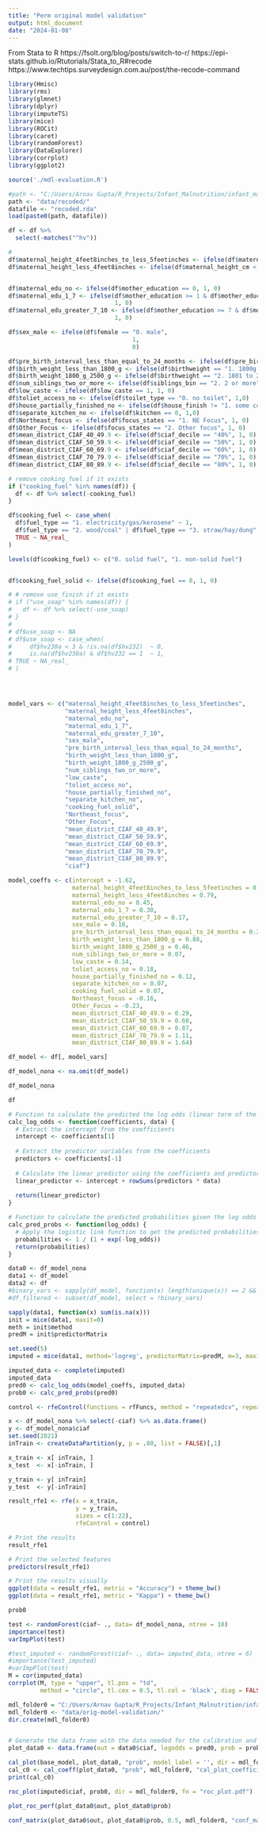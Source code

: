 ```yaml
---
title: "Perm original model validation"
output: html_document
date: "2024-01-08"
---
```


From Stata to R
https://fsolt.org/blog/posts/switch-to-r/
https://epi-stats.github.io/Rtutorials/Stata_to_R#recode
https://www.techtips.surveydesign.com.au/post/the-recode-command


```r
library(Hmisc)
library(rms)
library(glmnet)
library(dplyr)
library(imputeTS)
library(mice)
library(ROCit)
library(caret)
library(randomForest)
library(DataExplorer)
library(corrplot)
library(ggplot2)
```

```r
source('./mdl-evaluation.R')
```

```r
#path <- "C:/Users/Arnav Gupta/R_Projects/Infant_Malnutrition/infant_malnutrition_stratification-main/data/recoded"
path <- "data/recoded/"
datafile <- "recoded.rda"
load(paste0(path, datafile))
```


```r
df <- df %>%
  select(-matches("^hv"))
```

```r
#
df$maternal_height_4feet8inches_to_less_5feetinches <- ifelse(df$maternal_height_cm > 142.24  & df$maternal_height_cm < 152.4, 1, 0)
df$maternal_height_less_4feet8inches <- ifelse(df$maternal_height_cm < 142.24, 1, 0)


df$maternal_edu_no <- ifelse(df$mother_education == 0, 1, 0)
df$maternal_edu_1_7 <- ifelse(df$mother_education >= 1 & df$mother_education <= 7,
                              1, 0)
df$maternal_edu_greater_7_10 <- ifelse(df$mother_education >= 7 & df$mother_education <= 10,
                              1, 0)

df$sex_male <- ifelse(df$female == "0. male",
                                   1,
                                   0)

df$pre_birth_interval_less_than_equal_to_24_months <- ifelse(df$pre_birth_interval == "2. < 24 months", 1, 0)
df$birth_weight_less_than_1800_g <- ifelse(df$birthweight == "1. 1800g or less", 1, 0)
df$birth_weight_1800_g_2500_g <- ifelse(df$birthweight == "2. 1801 to 2500g", 1, 0)
df$num_siblings_two_or_more <- ifelse(df$siblings_bin == "2. 2 or more", 1, 0)
df$low_caste <- ifelse(df$low_caste == 1, 1, 0)
df$toliet_access_no <- ifelse(df$toilet_type == "0. no toilet", 1,0)
df$house_partially_finished_no <- ifelse(df$house_finish != "1. some concrete material", 1, 0)
df$separate_kitchen_no <- ifelse(df$kitchen == 0, 1,0)
df$Northeast_focus <- ifelse(df$focus_states == "1. NE Focus", 1, 0)
df$Other_Focus <- ifelse(df$focus_states == "2. Other focus", 1, 0)
df$mean_district_CIAF_40_49.9 <- ifelse(df$ciaf_decile == "40%", 1, 0)
df$mean_district_CIAF_50_59.9 <- ifelse(df$ciaf_decile == "50%", 1, 0)
df$mean_district_CIAF_60_69.9 <- ifelse(df$ciaf_decile == "60%", 1, 0)
df$mean_district_CIAF_70_79.9 <- ifelse(df$ciaf_decile == "70%", 1, 0)
df$mean_district_CIAF_80_89.9 <- ifelse(df$ciaf_decile == "80%", 1, 0)

# remove cooking_fuel if it exists
if ("cooking_fuel" %in% names(df)) {
  df <- df %>% select(-cooking_fuel)
}

df$cooking_fuel <- case_when(
  df$fuel_type == "1. electricity/gas/kerosene" ~ 1,
  df$fuel_type == "2. wood/coal" | df$fuel_type == "3. straw/hay/dung" ~ 0,
  TRUE ~ NA_real_
)

levels(df$cooking_fuel) <- c("0. solid fuel", "1. non-solid fuel")


df$cooking_fuel_solid <- ifelse(df$cooking_fuel == 0, 1, 0)

# # remove use_finish if it exists
# if ("use_soap" %in% names(df)) {
#   df <- df %>% select(-use_soap)
# }
# 
# df$use_soap <- NA
# df$use_soap <- case_when(
#     df$hv230a < 3 & !is.na(df$hv232)  ~ 0,
#     is.na(df$hv230a) & df$hv232 == 1  ~ 1,
# TRUE ~ NA_real_
# )





```

```r
model_vars <- c("maternal_height_4feet8inches_to_less_5feetinches",
                "maternal_height_less_4feet8inches",
                "maternal_edu_no",
                "maternal_edu_1_7",
                "maternal_edu_greater_7_10",
                "sex_male",
                "pre_birth_interval_less_than_equal_to_24_months",
                "birth_weight_less_than_1800_g",
                "birth_weight_1800_g_2500_g",
                "num_siblings_two_or_more",
                "low_caste",
                "toliet_access_no",
                "house_partially_finished_no",
                "separate_kitchen_no",
                "cooking_fuel_solid",
                "Northeast_focus",
                "Other_Focus",
                "mean_district_CIAF_40_49.9",
                "mean_district_CIAF_50_59.9",
                "mean_district_CIAF_60_69.9",
                "mean_district_CIAF_70_79.9",
                "mean_district_CIAF_80_89.9", 
                "ciaf")

model_coeffs <- c(intercept = -1.62,  
                  maternal_height_4feet8inches_to_less_5feetinches = 0.34, 
                  maternal_height_less_4feet8inches = 0.79,
                  maternal_edu_no = 0.45,
                  maternal_edu_1_7 = 0.30,
                  maternal_edu_greater_7_10 = 0.17,
                  sex_male = 0.10,
                  pre_birth_interval_less_than_equal_to_24_months = 0.23,
                  birth_weight_less_than_1800_g = 0.88,
                  birth_weight_1800_g_2500_g = 0.46,
                  num_siblings_two_or_more = 0.07,
                  low_caste = 0.14,
                  toliet_access_no = 0.18,
                  house_partially_finished_no = 0.12,
                  separate_kitchen_no = 0.07,
                  cooking_fuel_solid = 0.07,
                  Northeast_focus = -0.16,
                  Other_Focus = -0.23,
                  mean_district_CIAF_40_49.9 = 0.29,
                  mean_district_CIAF_50_59.9 = 0.60,
                  mean_district_CIAF_60_69.9 = 0.87,
                  mean_district_CIAF_70_79.9 = 1.11,
                  mean_district_CIAF_80_89.9 = 1.64)

df_model <- df[, model_vars] 

df_model_nona <- na.omit(df_model)
```

```r
df_model_nona
```

```r
df
```

```r
# Function to calculate the predicted the log odds (linear term of the model)
calc_log_odds <- function(coefficients, data) {
  # Extract the intercept from the coefficients
  intercept <- coefficients[1]
  
  # Extract the predictor variables from the coefficients
  predictors <- coefficients[-1]
  
  # Calculate the linear predictor using the coefficients and predictor values
  linear_predictor <- intercept + rowSums(predictors * data)
  
  return(linear_predictor)
}

# Function to calculate the predicted probabilities given the log odds
calc_pred_probs <- function(log_odds) {
  # Apply the logistic link function to get the predicted probabilities
  probabilities <- 1 / (1 + exp(-log_odds))
  return(probabilities)
}
```


```r
data0 <- df_model_nona
data1 <- df_model
data2 <- df
#binary_vars <- sapply(df_model, function(x) length(unique(x)) == 2 && all(unique(x) %in% c(0, 1)))
#df_filtered <- subset(df_model, select = !binary_vars)

sapply(data1, function(x) sum(is.na(x)))
init = mice(data1, maxit=0) 
meth = init$method
predM = init$predictorMatrix

```


```r
set.seed(5)
imputed = mice(data1, method='logreg', predictorMatrix=predM, m=3, maxit=3)

```


```r
imputed_data <- complete(imputed)
imputed_data
pred0 <- calc_log_odds(model_coeffs, imputed_data)
prob0 <- calc_pred_probs(pred0)
```


```r
control <- rfeControl(functions = rfFuncs, method = "repeatedcv", repeats = 5, number = 5)
```


```r
x <- df_model_nona %>% select(-ciaf) %>% as.data.frame()
y <- df_model_nona$ciaf
set.seed(2021)
inTrain <- createDataPartition(y, p = .80, list = FALSE)[,1]

x_train <- x[ inTrain, ]
x_test  <- x[-inTrain, ]

y_train <- y[ inTrain]
y_test  <- y[-inTrain]
```


```r
result_rfe1 <- rfe(x = x_train, 
                   y = y_train, 
                   sizes = c(1:22),
                   rfeControl = control)

# Print the results
result_rfe1

# Print the selected features
predictors(result_rfe1)

# Print the results visually
ggplot(data = result_rfe1, metric = "Accuracy") + theme_bw()
ggplot(data = result_rfe1, metric = "Kappa") + theme_bw()
```

```r
prob0
```


```r
test <- randomForest(ciaf~ ., data= df_model_nona, ntree = 10)
importance(test)
varImpPlot(test)
```


```r
#test_imputed <- randomForest(ciaf~ ., data= imputed_data, ntree = 6)
#importance(test_imputed)
#varImpPlot(test)
M = cor(imputed_data)
corrplot(M, type = "upper", tl.pos = "td",
         method = "circle", tl.cex = 0.5, tl.col = 'black', diag = FALSE)

```

```r

mdl_folder0 = "C:/Users/Arnav Gupta/R_Projects/Infant_Malnutrition/infant_malnutrition_stratification-main"
mdl_folder0 <- "data/orig-model-validation/"
dir.create(mdl_folder0)


# Generate the data frame with the data needed for the calibration and ROC plots
plot_data0 <- data.frame(out = data0$ciaf, logodds = pred0, prob = prob0)

cal_plot(base_model, plot_data0, "prob", model_label = '', dir = mdl_folder0, fn = "cal_plot.pdf")
cal_c0 <- cal_coeff(plot_data0, "prob", mdl_folder0, "cal_plot_coefficients.txt")
print(cal_c0)

roc_plot(imputed$ciaf, prob0, dir = mdl_folder0, fn = "roc_plot.pdf")
```
```r
plot_roc_perf(plot_data0$out, plot_data0$prob)
```

```r
conf_matrix(plot_data0$out, plot_data0$prob, 0.5, mdl_folder0, "conf_matrix.txt")
```